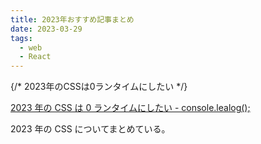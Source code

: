 ```yaml
---
title: 2023年おすすめ記事まとめ
date: 2023-03-29
tags:
  - web
  - React
---
```


{/* 2023年のCSSは0ランタイムにしたい */}

[2023 年の CSS は 0 ランタイムにしたい - console.lealog();](https://lealog.hateblo.jp/entry/2023/03/24/095644)

2023 年の CSS についてまとめている。
